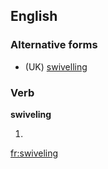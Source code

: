 ==English==

===Alternative forms===
* (UK) [[swivelling]]

===Verb===
'''swiveling'''

# {{context|US|lang=en}} {{present participle of|swivel|lang=en}}

[[fr:swiveling]]